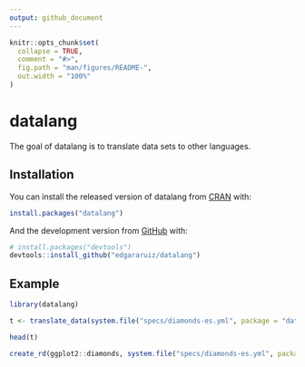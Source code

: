 ```yaml
---
output: github_document
---
```


```r
knitr::opts_chunk$set(
  collapse = TRUE,
  comment = "#>",
  fig.path = "man/figures/README-",
  out.width = "100%"
)
```
# datalang

The goal of datalang is to translate data sets to other languages.

## Installation

You can install the released version of datalang from [CRAN](https://CRAN.R-project.org) with:

``` r
install.packages("datalang")
```

And the development version from [GitHub](https://github.com/) with:

``` r
# install.packages("devtools")
devtools::install_github("edgararuiz/datalang")
```
## Example

```r
library(datalang)

t <- translate_data(system.file("specs/diamonds-es.yml", package = "datalang")) 

head(t)
```

```r
create_rd(ggplot2::diamonds, system.file("specs/diamonds-es.yml", package = "datalang")) 
```
 
